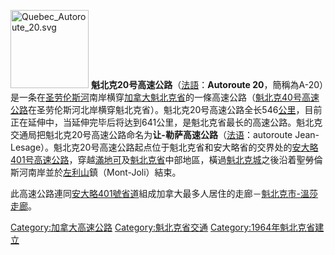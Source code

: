 [[File:Quebec_Autoroute_20.svg|125px]]
'''魁北克20号高速公路'''（[[法語|法語]]：'''Autoroute 20'''，簡稱為A-20）是一条在[[圣劳伦斯河|圣劳伦斯河]]南岸横穿[[加拿大|加拿大]][[魁北克省|魁北克省]]的一條高速公路（[[魁北克40号高速公路|魁北克40号高速公路]]在圣劳伦斯河北岸横穿魁北克省）。魁北克20号高速公路全长546[[公里|公里]]，目前正在延伸中，当延伸完毕后将达到641公里，是魁北克省最长的高速公路。魁北克交通局把魁北克20号高速公路命名为'''让-勒萨高速公路'''（[[法语|法语]]：autoroute Jean-Lesage）。魁北克20号高速公路起点位于魁北克省和安大略省的交界处的[[安大略401號省道|安大略401号高速公路]]，穿越[[滿地可|滿地可]]及[[魁北克省|魁北克省]]中部地區，橫過[[魁北克城|魁北克城]]之後沿着聖勞倫斯河南岸並於[[左利山|左利山]]鎮（Mont-Joli）結束。

此高速公路連同[[安大略401號省道|安大略401號省道]]組成加拿大最多人居住的走廊－[[魁北克市-溫莎走廊|魁北克市-溫莎走廊]]。

{{DEFAULTSORT:Quebec Autoroute 20}}
[[Category:加拿大高速公路|Category:加拿大高速公路]]
[[Category:魁北克省交通|Category:魁北克省交通]]
[[Category:1964年魁北克省建立|Category:1964年魁北克省建立]]